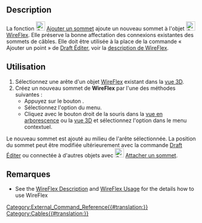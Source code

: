 <languages/>

{{Docnav/fr
|[[Cables_WireFlex/fr|WireFlex]]
|[[Cables_DelVertex/fr|Supprimer un sommet d'un WireFlex]]
|[[Cables_Workbench/fr|Cables]]
|IconL=Cables_WireFlex.svg
|IconR=Cables_DelVertex.svg
|IconC=Cables_workbench_icon.svg
}}

{{GuiCommand/fr
|Name=Cables AddVertex
|Name/fr=Cables Ajouter un sommet
|MenuLocation=Cable Wires → Add Vertex
|Workbenches=[[Cables_Workbench/fr|Cables]]
|Shortcut=
|Version=1.0
|SeeAlso=[[Cables_DelVertex/fr|Supprimer un sommet]]
}}

==Description==

La fonction [[Image:Cables_AddVertex.svg|24px]] [[Cables_AddVertex/fr|Ajouter un sommet]] ajoute un nouveau sommet à l'objet [[Image:Cables_WireFlex.svg|24px]] [[Cables_WireFlex/fr|WireFlex]]. Elle préserve la bonne affectation des connexions existantes des sommets de câbles. Elle doit être utilisée à la place de la commande « Ajouter un point » de [[Draft_Edit/fr|Draft Éditer]], voir la [[Cables_WireFlex/fr#Description|description de WireFlex]].

<span id="Usage"></span>
==Utilisation==

# Sélectionnez une arête d'un objet [[Cables_WireFlex/fr|WireFlex]] existant dans la [[3D_view/fr|vue 3D]].
# Créez un nouveau sommet de '''WireFlex''' par l'une des méthodes suivantes :
#* Appuyez sur le bouton {{Button|[[Image:Cables_AddVertex.svg|16px]] [[Cables_AddVertex|Add Vertex]]}}.
#* Sélectionnez l'option {{MenuCommand|Cable Wires → [[Image:Cables_AddVertex.svg|16px]] Add Vertex}} du menu.
#* Cliquez avec le bouton droit de la souris dans la [[Tree_view/fr|vue en arborescence]] ou la [[3D_view/fr|vue 3D]] et sélectionnez l'option {{MenuCommand|Cable Wires → [[Image:Cables_AddVertex.svg|16px]] Add Vertex}} dans le menu contextuel.

Le nouveau sommet est ajouté au milieu de l'arête sélectionnée. La position du sommet peut être modifiée ultérieurement avec la commande [[Draft_Edit/fr|Draft Éditer]] ou connectée à d'autres objets avec [[Image:Cables_AttachVertex.svg|24px]] [[Cables_AttachVertex/fr|Attacher un sommet]].

<span id="Notes"></span>
==Remarques==

<div lang="en" dir="ltr" class="mw-content-ltr">
* See the [[Cables_WireFlex#Description|WireFlex Description]] and [[Cables_WireFlex#Usage|WireFlex Usage]] for the details how to use WireFlex
</div>


{{Docnav/fr
|[[Cables_WireFlex/fr|WireFlex]]
|[[Cables_DelVertex/fr|Supprimer un sommet d'un WireFlex]]
|[[Cables_Workbench/fr|Cables]]
|IconL=Cables_WireFlex.svg
|IconR=Cables_DelVertex.svg
|IconC=Cables_workbench_icon.svg
}}

[[Category:External_Command_Reference{{#translation:}}]]
[[Category:Cables{{#translation:}}]]